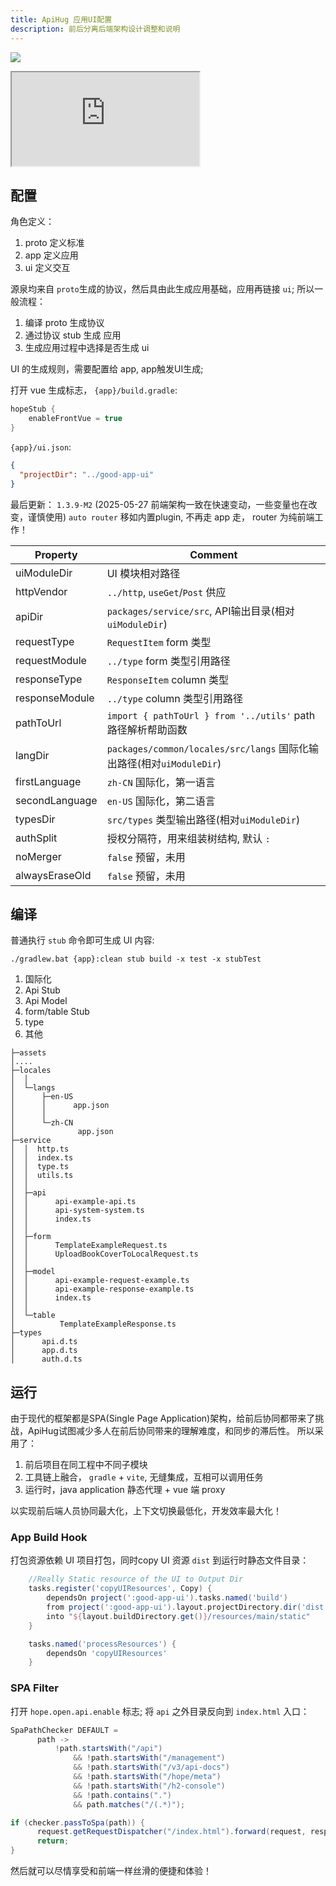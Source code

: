 ```yaml
---
title: ApiHug 应用UI配置
description: 前后分离后端架构设计调整和说明
---
```


<a target="_blank" href="https://search.maven.org/artifact/com.apihug/it-bom"><img
  src="https://img.shields.io/maven-central/v/com.apihug/it-bom.svg?label=Maven%20Central"/></a>

<div>
  <iframe
    src="https://plugins.jetbrains.com/embeddable/install/23534"
    border="0"
    height={'48px'}
    allow="accelerometer; autoplay; clipboard-write; encrypted-media; gyroscope; picture-in-picture"
    allowFullScreen
  ></iframe>
</div>

## 配置

角色定义：

1. proto 定义标准
2. app 定义应用
3. ui 定义交互

源泉均来自 `proto`生成的协议，然后具由此生成应用基础，应用再链接 `ui`; 所以一般流程：

1. 编译 proto 生成协议
2. 通过协议 stub 生成 应用
3. 生成应用过程中选择是否生成 ui

UI 的生成规则，需要配置给 app, app触发UI生成;

打开 vue 生成标志， `{app}/build.gradle`:

```groovy
hopeStub {
    enableFrontVue = true
}
```

`{app}/ui.json`:

```json
{
  "projectDir": "../good-app-ui"
}
```

最后更新：  `1.3.9-M2` (2025-05-27 前端架构一致在快速变动，一些变量也在改变，谨慎使用)
`auto router` 移如内置plugin, 不再走 app 走， router 为纯前端工作！

| Property       | Comment                                                      |
|----------------|--------------------------------------------------------------|
| uiModuleDir    | UI 模块相对路径                                                    |
| httpVendor     | `../http`, `useGet`/`Post` 供应                                |
| apiDir         | `packages/service/src`, API输出目录(相对`uiModuleDir`)             |
| requestType    | `RequestItem` form 类型                                        |
| requestModule  | `../type`     form 类型引用路径                                    |
| responseType   | `ResponseItem`  column 类型                                    |
| responseModule | `../type`       column 类型引用路径                                |
| pathToUrl      | `import { pathToUrl } from '../utils'`  path 路径解析帮助函数        |
| langDir        | `packages/common/locales/src/langs` 国际化输出路径(相对`uiModuleDir`) |
| firstLanguage  | `zh-CN`  国际化，第一语言                                            |
| secondLanguage | `en-US`  国际化，第二语言                                            |
| typesDir       | `src/types` 类型输出路径(相对`uiModuleDir`)                          |
| authSplit      | 授权分隔符，用来组装树结构, 默认 `:`                                        |
| noMerger       | `false` 预留，未用                                                |
| alwaysEraseOld | `false` 预留，未用                                                |


## 编译

普通执行 `stub` 命令即可生成 UI 内容:

`./gradlew.bat {app}:clean stub build -x test -x stubTest`

1. 国际化
2. Api Stub
3. Api Model
4. form/table Stub
5. type
6. 其他

```
├─assets
│....
├─locales
│  │  
│  └─langs
│      ├─en-US
│      │      app.json
│      │
│      └─zh-CN
│              app.json
├─service
│  │  http.ts
│  │  index.ts
│  │  type.ts
│  │  utils.ts
│  │
│  ├─api
│  │      api-example-api.ts
│  │      api-system-system.ts
│  │      index.ts
│  │
│  ├─form
│  │      TemplateExampleRequest.ts
│  │      UploadBookCoverToLocalRequest.ts
│  │
│  ├─model
│  │      api-example-request-example.ts
│  │      api-example-response-example.ts
│  │      index.ts
│  │
│  └─table
│          TemplateExampleResponse.ts
├─types
│      api.d.ts
│      app.d.ts
│      auth.d.ts

```


## 运行

由于现代的框架都是SPA(Single Page Application)架构，给前后协同都带来了挑战，ApiHug试图减少多人在前后协同带来的理解难度，和同步的滞后性。 
所以采用了：

1. 前后项目在同工程中不同子模块
2. 工具链上融合， `gradle` +  `vite`, 无缝集成，互相可以调用任务
3. 运行时，java application 静态代理 + vue 端 proxy

以实现前后端人员协同最大化，上下文切换最低化，开发效率最大化！

### App Build Hook

打包资源依赖 UI 项目打包，同时copy UI 资源 `dist` 到运行时静态文件目录：

```groovy
    //Really Static resource of the UI to Output Dir
    tasks.register('copyUIResources', Copy) {
        dependsOn project(':good-app-ui').tasks.named('build')
        from project(':good-app-ui').layout.projectDirectory.dir('dist')
        into "${layout.buildDirectory.get()}/resources/main/static"
    }

    tasks.named('processResources') {
        dependsOn 'copyUIResources'
    }
```

### SPA Filter

打开 `hope.open.api.enable` 标志; 将 `api` 之外目录反向到 `index.html` 入口：

```java
SpaPathChecker DEFAULT =
      path ->
          !path.startsWith("/api")
              && !path.startsWith("/management")
              && !path.startsWith("/v3/api-docs")
              && !path.startsWith("/hope/meta")
              && !path.startsWith("/h2-console")
              && !path.contains(".")
              && path.matches("/(.*)");

if (checker.passToSpa(path)) {
      request.getRequestDispatcher("/index.html").forward(request, response);
      return;
}
```

然后就可以尽情享受和前端一样丝滑的便捷和体验！

